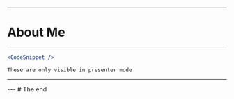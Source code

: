 
<OverlindLogo size="50vh" />

---
# About Me
---
```jsx
<CodeSnippet />
```

```notes
These are only visible in presenter mode
```
---

<Demo />
---
# The end